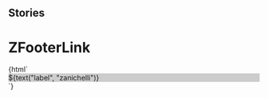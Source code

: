 
## Stories

<Meta title="Footer/ZFooterLink" component="z-footer-link" />

# ZFooterLink

<Preview>
  <Story name="ZFooterLink">
    {html`
      <div style="background: #ccc;">
        <z-footer-link href="${text("href", "https://www.zanichelli.it")}"
          >${text("label", "zanichelli")}</z-footer-link
        >
      </div>
    `}
  </Story>
</Preview>

<Props of="z-footer-link" />

